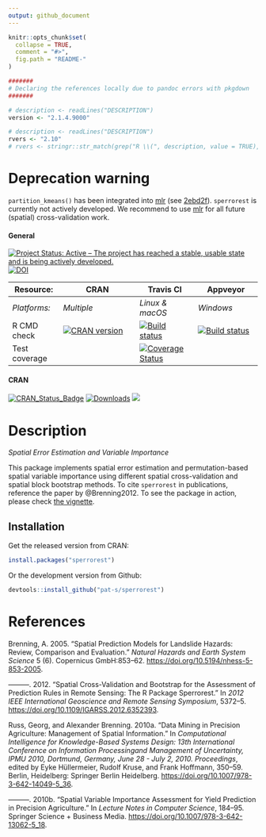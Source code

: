 ```yaml
---
output: github_document
---
```


```r
knitr::opts_chunk$set(
  collapse = TRUE,
  comment = "#>",
  fig.path = "README-"
)

#######
# Declaring the references locally due to pandoc errors with pkgdown
#######
```

```r
# description <- readLines("DESCRIPTION")
version <- "2.1.4.9000"
```

```r
# description <- readLines("DESCRIPTION")
rvers <- "2.10"
# rvers <- stringr::str_match(grep("R \\(", description, value = TRUE), "[0-9]{1,4}\\.[0-9]{1,4}\\.[0-9]{1,4}")[1,1]
```

# Deprecation warning

`partition_kmeans()` has been integrated into [mlr](https://github.com/mlr-org/mlr) (see  [2ebd2f](https://github.com/mlr-org/mlr/commit/2ebd2f29bb8adcf5f865ca3a6b579c71ca96c072)). 
`sperrorest` is currently not actively developed.
We recommend to use [mlr](https://github.com/mlr-org/mlr) for all future (spatial) cross-validation work. 

#### General

[![Project Status: Active – The project has reached a stable, usable state and is being actively developed.](http://www.repostatus.org/badges/latest/inactive.svg)](http://www.repostatus.org/#inactive)
[![DOI](https://zenodo.org/badge/69967610.svg)](https://zenodo.org/badge/latestdoi/69967610)


| Resource:     | CRAN                | Travis CI       | Appveyor         |
| ------------- | ------------------- | --------------- | ---------------- |
| _Platforms:_  | _Multiple_          | _Linux & macOS_ | _Windows_        |
| R CMD check   | <a href="https://cran.r-project.org/web/checks/check_results_sperrorest.html"><img border="0" src="http://www.r-pkg.org/badges/version/sperrorest" alt="CRAN version"></a> | <a href="https://travis-ci.org/pat-s/sperrorest"><img src="https://travis-ci.org/pat-s/sperrorest.svg?branch=dev" alt="Build status"></a>   | <a href="https://ci.appveyor.com/project/pat-s/sperrorest"><img src="https://ci.appveyor.com/api/projects/status/n4679ihnaixx86xv/branch/dev?svg=true" alt="Build status"></a> |
| Test coverage |                     | <a href="https://codecov.io/gh/pat-s/sperrorest"><img src="https://codecov.io/gh/pat-s/sperrorest/branch/dev/graph/badge.svg" alt="Coverage Status"/></a>     |                  |

#### CRAN

[![CRAN_Status_Badge](http://www.r-pkg.org/badges/version/sperrorest)](https://cran.r-project.org/package=sperrorest)
[![Downloads](https://cranlogs.r-pkg.org/badges/sperrorest?color=brightgreen)](https://www.r-pkg.org/pkg/sperrorest)
![](https://cranlogs.r-pkg.org/badges/grand-total/sperrorest)

# Description

*Spatial Error Estimation and Variable Importance*

This package implements spatial error estimation and permutation-based
spatial variable importance using different spatial cross-validation
and spatial block bootstrap methods. 
To cite `sperrorest` in publications,
reference the paper by @Brenning2012. 
To see the package in action, please check [the vignette](https://pat-s.github.io/sperrorest/articles/spatial-modeling-use-case.html).

## Installation

Get the released version from CRAN:
```r
install.packages("sperrorest")
```

Or the development version from Github:

```r
devtools::install_github("pat-s/sperrorest")
```

# References

<div id="refs" class="references">

<div id="ref-Brenning2005">

Brenning, A. 2005. “Spatial Prediction Models for Landslide Hazards:
Review, Comparison and Evaluation.” *Natural Hazards and Earth System
Science* 5 (6). Copernicus GmbH:853–62.
<https://doi.org/10.5194/nhess-5-853-2005>.

</div>

<div id="ref-Brenning2012">

———. 2012. “Spatial Cross-Validation and Bootstrap for the Assessment of
Prediction Rules in Remote Sensing: The R Package Sperrorest.” In *2012
IEEE International Geoscience and Remote Sensing Symposium*, 5372–5.
<https://doi.org/10.1109/IGARSS.2012.6352393>.

</div>

<div id="ref-Russ2010b">

Russ, Georg, and Alexander Brenning. 2010a. “Data Mining in Precision
Agriculture: Management of Spatial Information.” In *Computational
Intelligence for Knowledge-Based Systems Design: 13th International
Conference on Information Processingand Management of Uncertainty, IPMU
2010, Dortmund, Germany, June 28 - July 2, 2010. Proceedings*, edited by
Eyke Hüllermeier, Rudolf Kruse, and Frank Hoffmann, 350–59. Berlin,
Heidelberg: Springer Berlin Heidelberg.
<https://doi.org/10.1007/978-3-642-14049-5_36>.

</div>

<div id="ref-Russ2010a">

———. 2010b. “Spatial Variable Importance Assessment for Yield Prediction
in Precision Agriculture.” In *Lecture Notes in Computer Science*,
184–95. Springer Science + Business Media.
<https://doi.org/10.1007/978-3-642-13062-5_18>.

</div>

</div>



